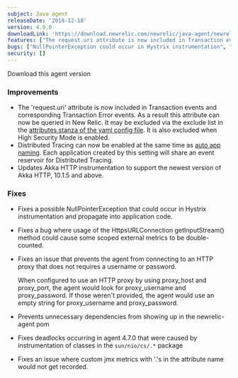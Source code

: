 ```yaml
---
subject: Java agent
releaseDate: '2018-12-18'
version: 4.9.0
downloadLink: 'https://download.newrelic.com/newrelic/java-agent/newrelic-agent/4.9.0/'
features: ["The request.uri attribute is now included in Transaction events and corresponding Transaction Error events", "Distributed Tracing can now be enabled at the same time as auto app naming", "Akka HTTP 10.1.5 and above support"]
bugs: ["NullPointerException could occur in Hystrix instrumentation", "HttpsURLConnection getInputStream() method could cause some scoped external metrics to be double-counted", "Fixes issues preventing agent from connection to an HTTP proxy that does not requires a username or password", "Prevents unnecessary dependencies from showing up in the newrelic-agent pom", "Fixes deadlocks caused by instrumentation of sun/nio/cs/ classes", "Fixes an issue where custom jmx metrics with periods in the attribute name would not get recorded"]
security: []
---
```

<ButtonGroup>
  <ButtonLink
    role="button"
    to="https://download.newrelic.com/newrelic/java-agent/newrelic-agent/4.9.0/"
    variant="primary"
  >
    Download this agent version
  </ButtonLink>
</ButtonGroup>

### Improvements

* The 'request.uri' attribute is now included in Transaction events and corresponding Transaction Error events. As a result this attribute can now be queried in New Relic. It may be excluded via the exclude list in the [attributes stanza of the yaml config file](https://docs.newrelic.com/docs/agents/java-agent/attributes/enabling-disabling-attributes-java). It is also excluded when High Security Mode is enabled.
* Distributed Tracing can now be enabled at the same time as [auto app naming](https://docs.newrelic.com/docs/agents/java-agent/configuration/automatic-application-naming). Each application created by this setting will share an event reservoir for Distributed Tracing.
* Updates Akka HTTP instrumentation to support the newest version of Akka HTTP, 10.1.5 and above.

### Fixes

* Fixes a possible NullPointerException that could occur in Hystrix instrumentation and propagate into application code.
* Fixes a bug where usage of the HttpsURLConnection getInputStream() method could cause some scoped external metrics to be double-counted.
* Fixes an issue that prevents the agent from connecting to an HTTP proxy that does not requires a username or password.

  When configured to use an HTTP proxy by using proxy_host and proxy_port, the agent would look for proxy_username and proxy_password. If those weren't provided, the agent would use an empty string for proxy_username and proxy_password.
* Prevents unnecessary dependencies from showing up in the newrelic-agent pom
* Fixes deadlocks occurring in agent 4.7.0 that were caused by instrumentation of classes in the `sun/nio/cs/.*` package
* Fixes an issue where custom jmx metrics with '.'s in the attribute name would not get recorded.
